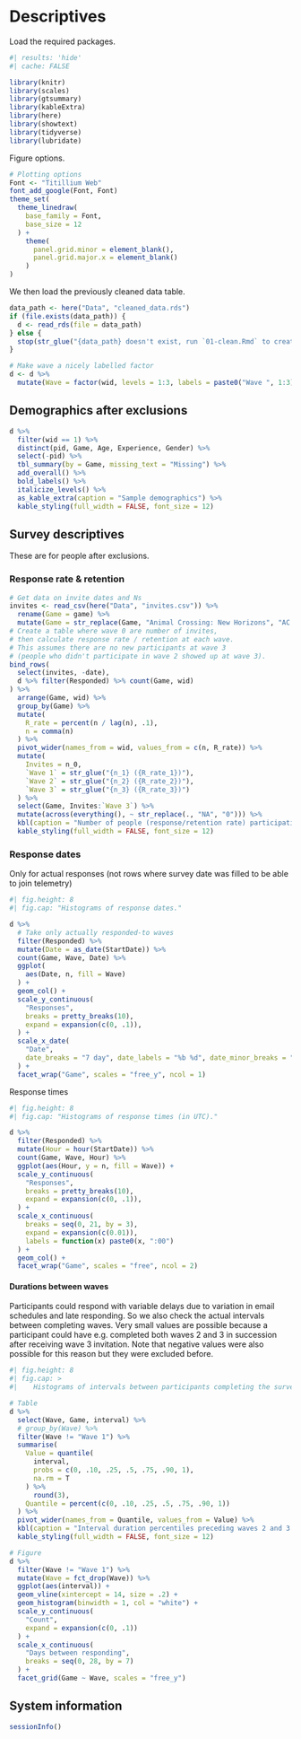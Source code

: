 # Descriptives

Load the required packages.

```r
#| results: 'hide'
#| cache: FALSE

library(knitr)
library(scales)
library(gtsummary)
library(kableExtra)
library(here)
library(showtext)
library(tidyverse)
library(lubridate)
```

Figure options.

```r
# Plotting options
Font <- "Titillium Web"
font_add_google(Font, Font)
theme_set(
  theme_linedraw(
    base_family = Font,
    base_size = 12
  ) +
    theme(
      panel.grid.minor = element_blank(),
      panel.grid.major.x = element_blank()
    )
)
```

We then load the previously cleaned data table.

```r
data_path <- here("Data", "cleaned_data.rds")
if (file.exists(data_path)) {
  d <- read_rds(file = data_path)
} else {
  stop(str_glue("{data_path} doesn't exist, run `01-clean.Rmd` to create it."))
}

# Make wave a nicely labelled factor
d <- d %>%
  mutate(Wave = factor(wid, levels = 1:3, labels = paste0("Wave ", 1:3)))
```

## Demographics after exclusions

```r
d %>%
  filter(wid == 1) %>%
  distinct(pid, Game, Age, Experience, Gender) %>%
  select(-pid) %>%
  tbl_summary(by = Game, missing_text = "Missing") %>%
  add_overall() %>%
  bold_labels() %>%
  italicize_levels() %>%
  as_kable_extra(caption = "Sample demographics") %>% 
  kable_styling(full_width = FALSE, font_size = 12)
```

## Survey descriptives

These are for people after exclusions.

### Response rate & retention

```r
# Get data on invite dates and Ns
invites <- read_csv(here("Data", "invites.csv")) %>%
  rename(Game = game) %>%
  mutate(Game = str_replace(Game, "Animal Crossing: New Horizons", "AC:NH"))
# Create a table where wave 0 are number of invites,
# then calculate response rate / retention at each wave.
# This assumes there are no new participants at wave 3
# (people who didn't participate in wave 2 showed up at wave 3).
bind_rows(
  select(invites, -date),
  d %>% filter(Responded) %>% count(Game, wid)
) %>%
  arrange(Game, wid) %>%
  group_by(Game) %>%
  mutate(
    R_rate = percent(n / lag(n), .1),
    n = comma(n)
  ) %>%
  pivot_wider(names_from = wid, values_from = c(n, R_rate)) %>%
  mutate(
    Invites = n_0,
    `Wave 1` = str_glue("{n_1} ({R_rate_1})"),
    `Wave 2` = str_glue("{n_2} ({R_rate_2})"),
    `Wave 3` = str_glue("{n_3} ({R_rate_3})")
  ) %>%
  select(Game, Invites:`Wave 3`) %>%
  mutate(across(everything(), ~ str_replace(., "NA", "0"))) %>%
  kbl(caption = "Number of people (response/retention rate) participating at each wave.") %>% 
  kable_styling(full_width = FALSE, font_size = 12)
```

### Response dates

Only for actual responses (not rows where survey date was filled to be able to join telemetry)

```r
#| fig.height: 8
#| fig.cap: "Histograms of response dates."

d %>%
  # Take only actually responded-to waves
  filter(Responded) %>%
  mutate(Date = as_date(StartDate)) %>%
  count(Game, Wave, Date) %>%
  ggplot(
    aes(Date, n, fill = Wave)
  ) +
  geom_col() +
  scale_y_continuous(
    "Responses",
    breaks = pretty_breaks(10),
    expand = expansion(c(0, .1)),
  ) +
  scale_x_date(
    "Date",
    date_breaks = "7 day", date_labels = "%b %d", date_minor_breaks = "1 day"
  ) +
  facet_wrap("Game", scales = "free_y", ncol = 1)
```

Response times

```r
#| fig.height: 8
#| fig.cap: "Histograms of response times (in UTC)."

d %>%
  filter(Responded) %>%
  mutate(Hour = hour(StartDate)) %>%
  count(Game, Wave, Hour) %>%
  ggplot(aes(Hour, y = n, fill = Wave)) +
  scale_y_continuous(
    "Responses",
    breaks = pretty_breaks(10),
    expand = expansion(c(0, .1)),
  ) +
  scale_x_continuous(
    breaks = seq(0, 21, by = 3),
    expand = expansion(c(0.01)),
    labels = function(x) paste0(x, ":00")
  ) +
  geom_col() +
  facet_wrap("Game", scales = "free", ncol = 2)
```

#### Durations between waves

Participants could respond with variable delays due to variation in email schedules and late responding. So we also check the actual intervals between completing waves. Very small values are possible because a participant could have e.g. completed both waves 2 and 3 in succession after receiving wave 3 invitation. Note that negative values were also possible for this reason but they were excluded before.

```r
#| fig.height: 8
#| fig.cap: >
#|    Histograms of intervals between participants completing the survey waves (in days).

# Table
d %>%
  select(Wave, Game, interval) %>%
  # group_by(Wave) %>%
  filter(Wave != "Wave 1") %>%
  summarise(
    Value = quantile(
      interval,
      probs = c(0, .10, .25, .5, .75, .90, 1),
      na.rm = T
    ) %>%
      round(3),
    Quantile = percent(c(0, .10, .25, .5, .75, .90, 1))
  ) %>%
  pivot_wider(names_from = Quantile, values_from = Value) %>%
  kbl(caption = "Interval duration percentiles preceding waves 2 and 3.") %>% 
  kable_styling(full_width = FALSE, font_size = 12)

# Figure
d %>%
  filter(Wave != "Wave 1") %>%
  mutate(Wave = fct_drop(Wave)) %>%
  ggplot(aes(interval)) +
  geom_vline(xintercept = 14, size = .2) +
  geom_histogram(binwidth = 1, col = "white") +
  scale_y_continuous(
    "Count",
    expand = expansion(c(0, .1))
  ) +
  scale_x_continuous(
    "Days between responding",
    breaks = seq(0, 28, by = 7)
  ) +
  facet_grid(Game ~ Wave, scales = "free_y")
```

## System information

```r
sessionInfo()
```
